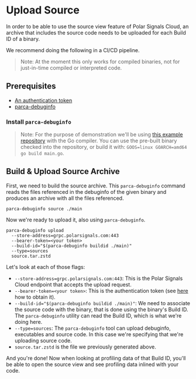 
# Upload Source

In order to be able to use the source view feature of Polar Signals Cloud, an archive that includes the source code needs to be uploaded for each Build ID of a binary.

We recommend doing the following in a CI/CD pipeline.

> Note: At the moment this only works for compiled binaries, not for just-in-time compiled or interpreted code.

## Prerequisites

* [An authentication token](generating-tokens.mdx)
* [parca-debuginfo](https://github.com/parca-dev/parca-debuginfo)

### Install `parca-debuginfo`

<InstallParcaDebuginfo />

> Note: For the purpose of demonstration we'll be using [this example repository](https://github.com/polarsignals/sources-demo) with the Go compiler. You can use the pre-built binary checked into the repository, or build it with: `GOOS=linux GOARCH=amd64 go build main.go`.

## Build & Upload Source Archive

First, we need to build the source archive. This `parca-debuginfo` command reads the files referenced in the debuginfo of the given binary and produces an archive with all the files referenced.

```
parca-debuginfo source ./main
```

Now we're ready to upload it, also using `parca-debuginfo`.

```
parca-debuginfo upload 
  --store-address=grpc.polarsignals.com:443
  --bearer-token=<your token>
  --build-id="$(parca-debuginfo buildid ./main)"
  --type=sources
  source.tar.zstd
```

Let's look at each of those flags:

* `--store-address=grpc.polarsignals.com:443`: This is the Polar Signals Cloud endpoint that accepts the upload request.
* `--bearer-token=<your token>`: This is the authentication token (see [here](generating-tokens) how to obtain it).
* `--build-id="$(parca-debuginfo buildid ./main)"`: We need to associate the source code with the binary, that is done using the binary's Build ID. The `parca-debuginfo` utility can read the Build ID, which is what we're doing here.
* `--type=sources`: The `parca-debuginfo` tool can upload debuginfo, executables and source code. In this case we're specifying that we're uploading source code.
* `source.tar.zstd` is the file we previously generated above.

And you're done! Now when looking at profiling data of that Build ID, you'll be able to open the source view and see profiling data inlined with your code.
